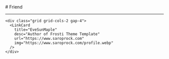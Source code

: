 
<BaseLayout title="Friend">
  <BaseCard title="Friend">
# Friend

---

    <div class="grid grid-cols-2 gap-4">
      <LinkCard
        title="EveSunMaple"
        desc="Author of Frosti Theme Template"
        url="https://www.saroprock.com"
        img="https://www.saroprock.com/profile.webp"
      />
    </div>

  </BaseCard>
</BaseLayout>
